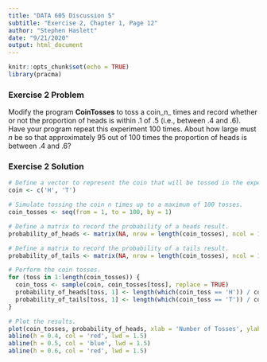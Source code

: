 ```yaml
---
title: "DATA 605 Discussion 5"
subtitle: "Exercise 2, Chapter 1, Page 12"
author: "Stephen Haslett"
date: "9/21/2020"
output: html_document
---
```


```r
knitr::opts_chunk$set(echo = TRUE)
library(pracma)
```

### Exercise 2 Problem
Modify the program **CoinTosses** to toss a coin_n_ times and record whether or not the proportion of heads is within .1 of .5 (i.e., between .4 and .6).
Have your program repeat this experiment 100 times. About how large must _n_ be so that approximately 95 out of 100 times the proportion of heads is between .4 and .6? 


### Exercise 2 Solution

```r
# Define a vector to represent the coin that will be tossed in the experiment.
coin <- c('H', 'T')

# Simulate tossing the coin n times up to a maximum of 100 tosses.
coin_tosses <- seq(from = 1, to = 100, by = 1)

# Define a matrix to record the probability of a heads result.
probability_of_heads <- matrix(NA, nrow = length(coin_tosses), ncol = 1)

# Define a matrix to record the probability of a tails result.
probability_of_tails <- matrix(NA, nrow = length(coin_tosses), ncol = 1)

# Perform the coin tosses.
for (toss in 1:length(coin_tosses)) {
  coin_toss <- sample(coin, coin_tosses[toss], replace = TRUE)
  probability_of_heads[toss, 1] <- length(which(coin_toss == 'H')) / coin_tosses[toss]
  probability_of_tails[toss, 1] <- length(which(coin_toss == 'T')) / coin_tosses[toss] 
}

# Plot the results.
plot(coin_tosses, probability_of_heads, xlab = 'Number of Tosses', ylab = 'Probability of Heads', type = 'l', font = 2, font.lab = 2)
abline(h = 0.4, col = 'red', lwd = 1.5)
abline(h = 0.5, col = 'blue', lwd = 1.5)
abline(h = 0.6, col = 'red', lwd = 1.5)
```